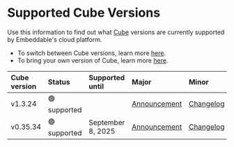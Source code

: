 # Supported Cube Versions

Use this information to find out what [Cube](https://github.com/cube-js/cube) versions are currently supported by Embeddable's cloud platform.

 - To switch between Cube versions, learn more [here](/dashboards/saving#cube-version).
 - To bring your own version of Cube, learn more [here](/deployment/bring-your-own-cube).

| Cube version   | Status | Supported until | Major | Minor |
| :----- | :---- | :---- | :--- | :--- |
| v1.3.24    | 🟢 supported  |    | [Announcement](https://cube.dev/blog/cube-core-v1-3-performance-improvements-and-upgrades) | [Changelog](https://github.com/cube-js/cube/blob/master/CHANGELOG.md#1324-2025-06-24)
| v0.35.34 | 🟢 supported  |  September 8, 2025 | [Announcement](https://cube.dev/blog/cube-core-v0-35-updates-to-data-modeling-and-data-sources) | [Changelog](https://github.com/cube-js/cube/blob/master/CHANGELOG.md#03534-2024-05-15) |
